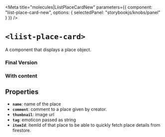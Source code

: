 
<Meta
  title="molecules|LiistPlaceCardNew"
  parameters={{
    component: "liist-place-card-new",
    options: { selectedPanel: "storybookjs/knobs/panel" }
  }}
/>

# `<liist-place-card>`

A component that displays a place object.

### Final Version
<Preview>
  <liist-place-card-new></liist-place-card-new>
</Preview>

### With content


## Properties

- **`name`**: name of the place
- **`comment`**: comment to a place given by creator.
- **`thumbnail`**: image url
- **`tag`**: emoticon passed as string
- **`itemId`**: itemId of that place to be able to quickly fetch place details from firestore.


